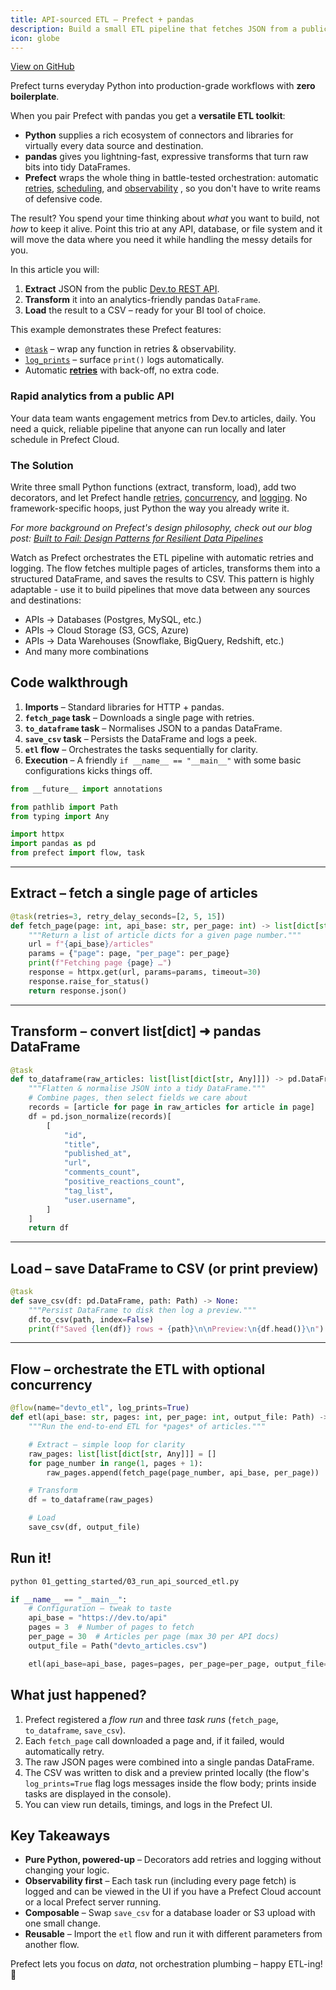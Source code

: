 ```yaml
---
title: API-sourced ETL – Prefect + pandas
description: Build a small ETL pipeline that fetches JSON from a public API, transforms it with pandas, and writes a CSV – all orchestrated by Prefect.
icon: globe
---
```


<a href="https://github.com/prefecthq/examples/blob/examples-markdown/examples/01_getting_started/03_run_api_sourced_etl.py" target="_blank">View on GitHub</a>


Prefect turns everyday Python into production-grade workflows with **zero boilerplate**.

When you pair Prefect with pandas you get a **versatile ETL toolkit**:

* **Python** supplies a rich ecosystem of connectors and libraries for virtually every data source and destination.
* **pandas** gives you lightning-fast, expressive transforms that turn raw bits into tidy DataFrames.
* **Prefect** wraps the whole thing in battle-tested orchestration: automatic [retries](https://docs.prefect.io/v3/develop/write-tasks#retries), [scheduling](https://docs.prefect.io/v3/deploy/index#workflow-scheduling-and-parametrization), and [observability](https://docs.prefect.io/v3/develop/logging#prefect-loggers) , so you don't have to write reams of defensive code.

The result? You spend your time thinking about *what* you want to build, not *how* to keep it alive. Point this trio at any API, database, or file system and it will move the data where you need it while handling the messy details for you.

In this article you will:
1. **Extract** JSON from the public [Dev.to REST API](https://dev.to/api).
2. **Transform** it into an analytics-friendly pandas `DataFrame`.
3. **Load** the result to a CSV – ready for your BI tool of choice.

This example demonstrates these Prefect features:
* [`@task`](https://docs.prefect.io/v3/develop/write-tasks#write-and-run-tasks) – wrap any function in retries & observability.
* [`log_prints`](https://docs.prefect.io/v3/develop/logging#configure-logging) – surface `print()` logs automatically.
* Automatic [**retries**](https://docs.prefect.io/v3/develop/write-tasks#retries) with back-off, no extra code.

### Rapid analytics from a public API
Your data team wants engagement metrics from Dev.to articles, daily. You need a quick,
reliable pipeline that anyone can run locally and later schedule in Prefect Cloud.

### The Solution
Write three small Python functions (extract, transform, load), add two decorators, and
let Prefect handle [retries](https://docs.prefect.io/v3/develop/write-tasks#retries), [concurrency](https://docs.prefect.io/v3/develop/task-runners#configure-a-task-runner), and [logging](https://docs.prefect.io/v3/develop/logging#prefect-loggers). No framework-specific hoops, just
Python the way you already write it.

*For more background on Prefect's design philosophy, check out our blog post: [Built to Fail: Design Patterns for Resilient Data Pipelines](https://www.prefect.io/blog/built-to-fail-design-patterns-for-resilient-data-pipelines)*

Watch as Prefect orchestrates the ETL pipeline with automatic retries and logging. The flow fetches multiple pages of articles, transforms them into a structured DataFrame, and saves the results to CSV. This pattern is highly adaptable - use it to build pipelines that move data between any sources and destinations:
* APIs → Databases (Postgres, MySQL, etc.)
* APIs → Cloud Storage (S3, GCS, Azure)
* APIs → Data Warehouses (Snowflake, BigQuery, Redshift, etc.)
* And many more combinations

## Code walkthrough
1. **Imports** – Standard libraries for HTTP + pandas.
2. **`fetch_page` task** – Downloads a single page with retries.
3. **`to_dataframe` task** – Normalises JSON to a pandas DataFrame.
4. **`save_csv` task** – Persists the DataFrame and logs a peek.
5. **`etl` flow** – Orchestrates the tasks sequentially for clarity.
6. **Execution** – A friendly `if __name__ == "__main__"` with some basic configurations kicks things off.

```python
from __future__ import annotations

from pathlib import Path
from typing import Any

import httpx
import pandas as pd
from prefect import flow, task


```

---------------------------------------------------------------------------
Extract – fetch a single page of articles
---------------------------------------------------------------------------

```python
@task(retries=3, retry_delay_seconds=[2, 5, 15])
def fetch_page(page: int, api_base: str, per_page: int) -> list[dict[str, Any]]:
    """Return a list of article dicts for a given page number."""
    url = f"{api_base}/articles"
    params = {"page": page, "per_page": per_page}
    print(f"Fetching page {page} …")
    response = httpx.get(url, params=params, timeout=30)
    response.raise_for_status()
    return response.json()

```

---------------------------------------------------------------------------
Transform – convert list[dict] ➜ pandas DataFrame
---------------------------------------------------------------------------

```python
@task
def to_dataframe(raw_articles: list[list[dict[str, Any]]]) -> pd.DataFrame:
    """Flatten & normalise JSON into a tidy DataFrame."""
    # Combine pages, then select fields we care about
    records = [article for page in raw_articles for article in page]
    df = pd.json_normalize(records)[
        [
            "id",
            "title",
            "published_at",
            "url",
            "comments_count",
            "positive_reactions_count",
            "tag_list",
            "user.username",
        ]
    ]
    return df

```

---------------------------------------------------------------------------
Load – save DataFrame to CSV (or print preview)
---------------------------------------------------------------------------

```python
@task
def save_csv(df: pd.DataFrame, path: Path) -> None:
    """Persist DataFrame to disk then log a preview."""
    df.to_csv(path, index=False)
    print(f"Saved {len(df)} rows ➜ {path}\n\nPreview:\n{df.head()}\n")

```

---------------------------------------------------------------------------
Flow – orchestrate the ETL with optional concurrency
---------------------------------------------------------------------------

```python
@flow(name="devto_etl", log_prints=True)
def etl(api_base: str, pages: int, per_page: int, output_file: Path) -> None:
    """Run the end-to-end ETL for *pages* of articles."""

    # Extract – simple loop for clarity
    raw_pages: list[list[dict[str, Any]]] = []
    for page_number in range(1, pages + 1):
        raw_pages.append(fetch_page(page_number, api_base, per_page))

    # Transform
    df = to_dataframe(raw_pages)

    # Load
    save_csv(df, output_file)


```

## Run it!

```bash
python 01_getting_started/03_run_api_sourced_etl.py
```

```python
if __name__ == "__main__":
    # Configuration – tweak to taste
    api_base = "https://dev.to/api"
    pages = 3  # Number of pages to fetch
    per_page = 30  # Articles per page (max 30 per API docs)
    output_file = Path("devto_articles.csv")

    etl(api_base=api_base, pages=pages, per_page=per_page, output_file=output_file)

```

## What just happened?

1. Prefect registered a *flow run* and three *task runs* (`fetch_page`, `to_dataframe`, `save_csv`).
2. Each `fetch_page` call downloaded a page and, if it failed, would automatically retry.
3. The raw JSON pages were combined into a single pandas DataFrame.
4. The CSV was written to disk and a preview printed locally (the flow's `log_prints=True` flag logs messages inside the flow body; prints inside tasks are displayed in the console).
5. You can view run details, timings, and logs in the Prefect UI.

## Key Takeaways

* **Pure Python, powered-up** – Decorators add retries and logging without changing your logic.
* **Observability first** – Each task run (including every page fetch) is logged and can be viewed in the UI if you have a Prefect Cloud account or a local Prefect server running.
* **Composable** – Swap `save_csv` for a database loader or S3 upload with one small change.
* **Reusable** – Import the `etl` flow and run it with different parameters from another flow.

Prefect lets you focus on *data*, not orchestration plumbing – happy ETL-ing! 🎉
